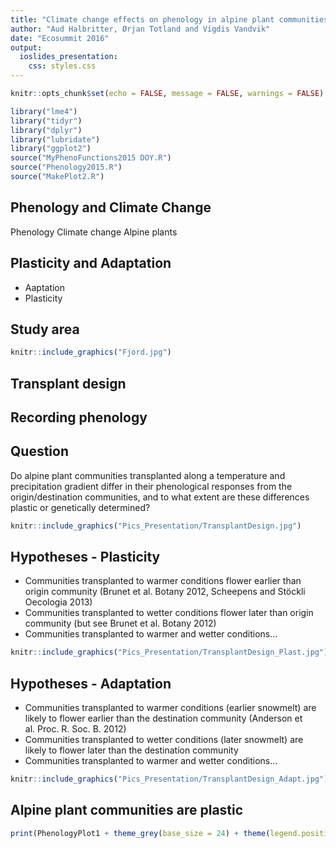 ```yaml
---
title: "Climate change effects on phenology in alpine plant communities"
author: "Aud Halbritter, Ørjan Totland and Vigdis Vandvik"
date: "Ecosummit 2016"
output:
  ioslides_presentation:
    css: styles.css
---
```

```r
knitr::opts_chunk$set(echo = FALSE, message = FALSE, warnings = FALSE)

```



```r
library("lme4")
library("tidyr")
library("dplyr")
library("lubridate")
library("ggplot2")
source("MyPhenoFunctions2015 DOY.R")
source("Phenology2015.R")
source("MakePlot2.R")

```

## Phenology and Climate Change




Phenology
Climate change
Alpine plants


## Plasticity and Adaptation

- Aaptation
- Plasticity

## Study area
```r
knitr::include_graphics("Fjord.jpg")
```

## Transplant design

## Recording phenology

## Question
Do alpine plant communities transplanted along a temperature and precipitation gradient differ in their phenological responses from the origin/destination communities, and to what extent are these differences plastic or genetically determined?
```r
knitr::include_graphics("Pics_Presentation/TransplantDesign.jpg")
```

## Hypotheses - Plasticity

- Communities transplanted to warmer conditions flower earlier than origin community (Brunet et al. Botany 2012, Scheepens and Stöckli Oecologia 2013)
- Communities transplanted to wetter conditions flower later than origin community (but see Brunet et al. Botany 2012)
- Communities transplanted to warmer and wetter conditions…
```r
knitr::include_graphics("Pics_Presentation/TransplantDesign_Plast.jpg")
```


## Hypotheses - Adaptation

- Communities transplanted to warmer conditions (earlier snowmelt) are likely to flower earlier than the destination community (Anderson et al. Proc. R. Soc. B. 2012)
- Communities transplanted to wetter conditions (later snowmelt) are likely to flower later than the destination community
- Communities transplanted to warmer and wetter conditions…


```r
knitr::include_graphics("Pics_Presentation/TransplantDesign_Adapt.jpg")
```


## Alpine plant communities are plastic

```r

print(PhenologyPlot1 + theme_grey(base_size = 24) + theme(legend.position= "top")) 

```

